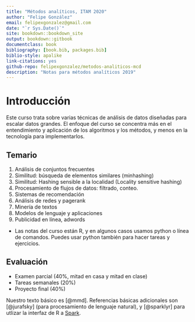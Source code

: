```yaml
--- 
title: "Métodos analíticos, ITAM 2020"
author: "Felipe González"
email: felipexgonzalez@gmail.com
date: "`r Sys.Date()`"
site: bookdown::bookdown_site
output: bookdown::gitbook
documentclass: book
bibliography: [book.bib, packages.bib]
biblio-style: apalike
link-citations: yes
github-repo: felipexgonzalez/metodos-analiticos-mcd
description: "Notas para métodos analíticos 2019"
---
```


# Introducción {-}

Este curso trata sobre varias técnicas de análisis de datos diseñadas
para escalar datos grandes. El enfoque del curso se concentra más en el entendimiento y aplicación de los algoritmos y los métodos, y menos en la tecnología para implementarlos. 

## Temario {-}

1. Análisis de conjuntos frecuentes
2. Similitud: búsqueda de elementos similares (minhashing) 
3. Similitud: Hashing sensible a la localidad (Locality sensitive hashing)
4. Procesamiento de flujos de datos: filtrado, conteo.
5. Sistemas de recomendación
6. Análisis de redes y pagerank
7. Minería de textos
8. Modelos de lenguaje y aplicaciones
9. Publicidad en línea, adwords

- Las notas del curso están R, y en algunos casos usamos python o línea de comandos. Puedes usar python también para hacer tareas y ejercicios. 


## Evaluación {-}

- Examen parcial (40\%, mitad en casa y mitad en clase)
- Tareas semanales (20\%)
- Proyecto final (40\%)

Nuestro texto básico es [@mmd]. Referencias básicas adicionales son
[@jurafsky] (para procesamiento de lenguaje natural), y [@sparklyr] para
utlizar la interfaz de R a [Spark](https://spark.apache.org).

